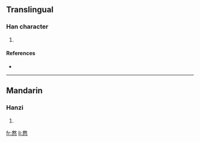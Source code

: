 ==Translingual==

===Han character===
{{Han char|rn=61|rad=心|as=11|sn=15|four=4833<sub>4</sub>|canj=戈大心 (IKP), X戈大心 (XIKP)}}

# {{defn|Han|sort=心11}}

====References====
* {{Han ref|kx=0399.170|dkj=11115|dj=0739.040|hdz=42341.060|uh=6166|ud=24934|bh=E5AA|bd=58794}}

----

==Mandarin==

===Hanzi===
{{cmn-hanzi|pin=[[jìn]] ([[jin4]]), [[jiù]] ([[jiu4]]), [[qín]] ([[qin2]])|wg=chin<sup>4</sup>, chiu<sup>4</sup>, ch'in<sup>2</sup>}}

# {{defn|Mandarin|sort=心11}}

[[fr:慦]]
[[li:慦]]